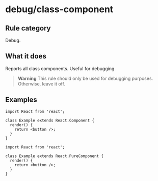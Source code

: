 # debug/class-component

## Rule category

Debug.

## What it does

Reports all class components. Useful for debugging.

> **Warning**
> This rule should only be used for debugging purposes.
> Otherwise, leave it off.

## Examples

```tsx twoslash
import React from 'react';

class Example extends React.Component {
  render() {
    return <button />;
  }
}
```

```tsx twoslash
import React from 'react';

class Example extends React.PureComponent {
  render() {
    return <button />;
  }
}
```
